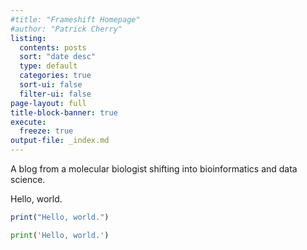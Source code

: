 ```yaml
---
#title: "Frameshift Homepage"
#author: "Patrick Cherry"
listing:
  contents: posts
  sort: "date desc"
  type: default
  categories: true
  sort-ui: false
  filter-ui: false
page-layout: full
title-block-banner: true
execute:
  freeze: true
output-file: _index.md
---
```


A blog from a molecular biologist shifting into bioinformatics and data science.

Hello, world.

<!-- https://www.paulrjohnson.net/2022/09/setting-up-a-hugo-website-with-quarto/ -->

```r
print("Hello, world.")
```

```python
print('Hello, world.')
```


